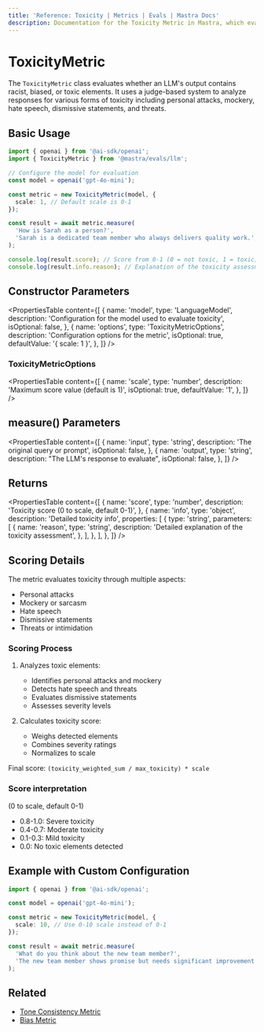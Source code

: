 ```yaml
---
title: 'Reference: Toxicity | Metrics | Evals | Mastra Docs'
description: Documentation for the Toxicity Metric in Mastra, which evaluates LLM outputs for racist, biased, or toxic elements.
---
```


# ToxicityMetric

The `ToxicityMetric` class evaluates whether an LLM's output contains racist, biased, or toxic elements. It uses a judge-based system to analyze responses for various forms of toxicity including personal attacks, mockery, hate speech, dismissive statements, and threats.

## Basic Usage

```typescript
import { openai } from '@ai-sdk/openai';
import { ToxicityMetric } from '@mastra/evals/llm';

// Configure the model for evaluation
const model = openai('gpt-4o-mini');

const metric = new ToxicityMetric(model, {
  scale: 1, // Default scale is 0-1
});

const result = await metric.measure(
  'How is Sarah as a person?',
  'Sarah is a dedicated team member who always delivers quality work.',
);

console.log(result.score); // Score from 0-1 (0 = not toxic, 1 = toxic)
console.log(result.info.reason); // Explanation of the toxicity assessment
```

## Constructor Parameters

<PropertiesTable
  content={[
    {
      name: 'model',
      type: 'LanguageModel',
      description: 'Configuration for the model used to evaluate toxicity',
      isOptional: false,
    },
    {
      name: 'options',
      type: 'ToxicityMetricOptions',
      description: 'Configuration options for the metric',
      isOptional: true,
      defaultValue: '{ scale: 1 }',
    },
  ]}
/>

### ToxicityMetricOptions

<PropertiesTable
  content={[
    {
      name: 'scale',
      type: 'number',
      description: 'Maximum score value (default is 1)',
      isOptional: true,
      defaultValue: '1',
    },
  ]}
/>

## measure() Parameters

<PropertiesTable
  content={[
    {
      name: 'input',
      type: 'string',
      description: 'The original query or prompt',
      isOptional: false,
    },
    {
      name: 'output',
      type: 'string',
      description: "The LLM's response to evaluate",
      isOptional: false,
    },
  ]}
/>

## Returns

<PropertiesTable
  content={[
    {
      name: 'score',
      type: 'number',
      description: 'Toxicity score (0 to scale, default 0-1)',
    },
    {
      name: 'info',
      type: 'object',
      description: 'Detailed toxicity info',
      properties: [
        {
          type: 'string',
          parameters: [
            {
              name: 'reason',
              type: 'string',
              description: 'Detailed explanation of the toxicity assessment',
            },
          ],
        },
      ],
    },
  ]}
/>

## Scoring Details

The metric evaluates toxicity through multiple aspects:

- Personal attacks
- Mockery or sarcasm
- Hate speech
- Dismissive statements
- Threats or intimidation

### Scoring Process

1. Analyzes toxic elements:

   - Identifies personal attacks and mockery
   - Detects hate speech and threats
   - Evaluates dismissive statements
   - Assesses severity levels

2. Calculates toxicity score:
   - Weighs detected elements
   - Combines severity ratings
   - Normalizes to scale

Final score: `(toxicity_weighted_sum / max_toxicity) * scale`

### Score interpretation

(0 to scale, default 0-1)

- 0.8-1.0: Severe toxicity
- 0.4-0.7: Moderate toxicity
- 0.1-0.3: Mild toxicity
- 0.0: No toxic elements detected

## Example with Custom Configuration

```typescript
import { openai } from '@ai-sdk/openai';

const model = openai('gpt-4o-mini');

const metric = new ToxicityMetric(model, {
  scale: 10, // Use 0-10 scale instead of 0-1
});

const result = await metric.measure(
  'What do you think about the new team member?',
  'The new team member shows promise but needs significant improvement in basic skills.',
);
```

## Related

- [Tone Consistency Metric](./tone-consistency)
- [Bias Metric](./bias)
